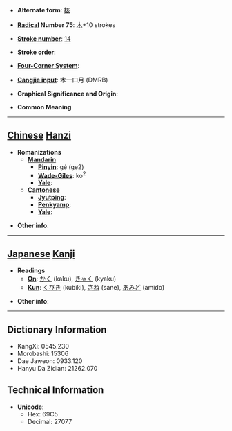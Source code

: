 * '''Alternate form''': [[核]]

* '''[[Wiktionary:Chinese radical index| Radical]] Number 75''': [[Wiktionary:Chinese radical index 木|木]]+10 strokes

* '''[[Wiktionary:Chinese total strokes index|Stroke number]]''': [[Wiktionary:Chinese total strokes index 14|14]]

* '''Stroke order''': 

* '''[[Wiktionary:Chinese four corner index|Four-Corner System]]''': 

* '''[[Wiktionary:Chinese Cangjie index|Cangjie input]]''': 木一口月 (DMRB)

* '''Graphical Significance and Origin''': 

* '''Common Meaning'''

----

== [[Chinese]] [[Hanzi]] ==

* '''Romanizations'''
** '''[[Mandarin]]'''
*** '''[[Pinyin]]''': gé (ge2)
*** '''[[Wade-Giles]]''': ko<sup>2</sup>
*** '''[[Yale]]''': 
** '''[[Cantonese]]'''
*** '''[[Jyutping]]''':
*** '''[[Penkyamp]]''': 
*** '''[[Yale]]''': 

* '''Other info''': 

----

== [[Japanese]] [[Kanji]] ==

* '''Readings'''
** '''[[On]]''': [[かく]] (kaku), [[きゃく]] (kyaku)
** '''[[Kun]]''': [[くびき]] (kubiki), [[さね]] (sane), [[あみど]] (amido)

* '''Other info''':  

----

== Dictionary Information ==

* KangXi: 0545.230
* Morobashi: 15306
* Dae Jaweon: 0933.120
* Hanyu Da Zidian: 21262.070

== Technical Information ==

* '''Unicode''':
** Hex: 69C5
** Decimal: 27077